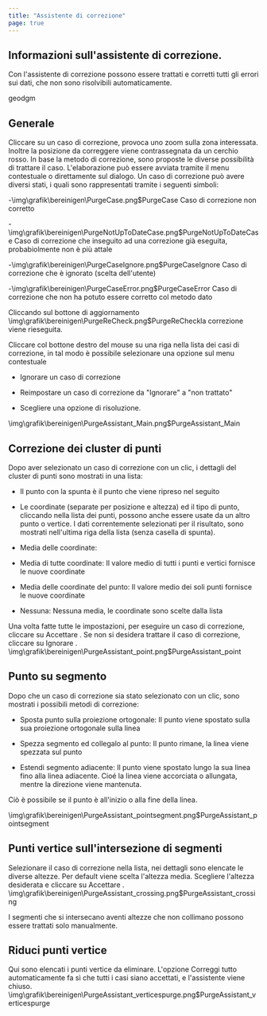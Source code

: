 ```yaml
---
title: "Assistente di correzione"
page: true
---
```

## Informazioni sull&#39;assistente di correzione.
Con l&#39;assistente di correzione possono essere trattati e corretti tutti gli errori sui dati, che non sono risolvibili automaticamente. 

 <Placeholder>geodgm</Placeholder> 
## Generale
Cliccare su un caso di correzione, provoca uno zoom sulla zona interessata. Inoltre la posizione da correggere viene contrassegnata da un cerchio rosso. In base la metodo di correzione, sono proposte le diverse possibilit&#224; di trattare il caso. L&#39;elaborazione pu&#242; essere avviata tramite il menu contestuale o direttamente sul dialogo. Un caso di correzione pu&#242; avere diversi stati, i quali sono rappresentati tramite i seguenti simboli:

-<Image>\img\grafik\bereinigen\PurgeCase.png$PurgeCase</Image> Caso di correzione non corretto

-<Image>\img\grafik\bereinigen\PurgeNotUpToDateCase.png$PurgeNotUpToDateCase</Image> Caso di correzione che inseguito ad una correzione gi&#224; eseguita, probabiolmente non &#232; pi&#249; attale

-<Image>\img\grafik\bereinigen\PurgeCaseIgnore.png$PurgeCaseIgnore</Image> Caso di correzione che &#232; ignorato (scelta dell&#39;utente)

-<Image>\img\grafik\bereinigen\PurgeCaseError.png$PurgeCaseError</Image>  Caso di correzione che non ha potuto essere corretto col metodo dato



Cliccando sul bottone di aggiornamento<Image>\img\grafik\bereinigen\PurgeReCheck.png$PurgeReCheck</Image>la correzione viene rieseguita.

<Success>
Cliccare col bottone destro del mouse su una riga nella lista dei casi di correzione, in tal modo &#232; possibile selezionare una opzione sul menu contestuale

-  Ignorare un caso di correzione 


-  Reimpostare un caso di correzione da &quot;Ignorare&quot; a &quot;non trattato&quot;


-  Scegliere una opzione di risoluzione.




</Success><Image>\img\grafik\bereinigen\PurgeAssistant_Main.png$PurgeAssistant_Main</Image>


## Correzione dei cluster di punti
Dopo aver selezionato un caso di correzione con un clic, i dettagli del cluster di punti sono mostrati in una lista:

- Il punto con la spunta &#232; il punto che viene ripreso nel seguito

- Le coordinate (separate per posizione e altezza) ed il tipo di punto, cliccando nella lista dei punti, possono anche essere usate da un altro punto o vertice. I dati correntemente selezionati per il risultato, sono mostrati nell&#39;ultima riga della lista (senza casella di spunta).

- Media delle coordinate:

- Media di tutte coordinate: Il valore medio di tutti i punti e vertici fornisce le nuove coordinate

- Media delle coordinate del punto: Il valore medio dei soli punti fornisce le nuove coordinate

- Nessuna: Nessuna media, le coordinate sono scelte dalla lista 






Una volta fatte tutte le impostazioni, per eseguire un caso di correzione, cliccare su  <Border>Accettare</Border> . Se non si desidera trattare il caso di correzione, cliccare su  <Border>Ignorare</Border> .<Image>\img\grafik\bereinigen\PurgeAssistant_point.png$PurgeAssistant_point</Image>



## Punto su segmento
Dopo che un caso di correzione sia stato selezionato con un clic, sono mostrati i possibili metodi di correzione:

- Sposta punto sulla proiezione ortogonale: Il punto viene spostato sulla sua proiezione ortogonale sulla linea

- Spezza segmento ed collegalo al punto: Il punto rimane, la linea viene spezzata sul punto

- Estendi segmento adiacente: Il punto viene spostato lungo la sua linea fino alla linea adiacente. Cio&#233; la linea viene accorciata o allungata, mentre la direzione viene mantenuta. 


<Success>
Ci&#242; &#232; possibile se il punto &#232; all&#39;inizio o alla fine della linea.

</Success><Image>\img\grafik\bereinigen\PurgeAssistant_pointsegment.png$PurgeAssistant_pointsegment</Image>



## Punti vertice sull&#39;intersezione di segmenti
Selezionare il caso di correzione nella lista, nei dettagli sono elencate le diverse altezze. Per default viene scelta l&#39;altezza media. Scegliere l&#39;altezza desiderata e cliccare su  <Border>Accettare</Border> .<Image>\img\grafik\bereinigen\PurgeAssistant_crossing.png$PurgeAssistant_crossing</Image>

<Success>
I segmenti che si intersecano aventi altezze che non collimano possono essere trattati solo manualmente.
</Success>



## Riduci punti vertice
Qui sono elencati i punti vertice da eliminare. L&#39;opzione  <Bold> Correggi tutto automaticamente </Bold>  fa s&#236; che tutti i casi siano accettati, e l&#39;assistente viene chiuso.<Image>\img\grafik\bereinigen\PurgeAssistant_verticespurge.png$PurgeAssistant_verticespurge</Image>